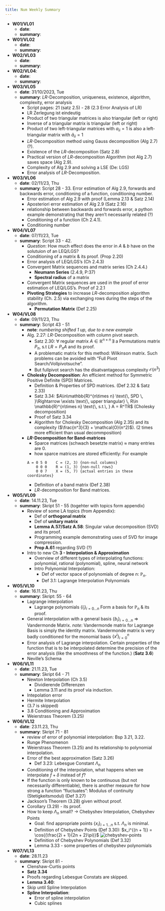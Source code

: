 ```yaml
---
title: Num Weekly Summary
---
```


* **W01/VL01**
  * **date**: 
  * **summary**: 
* **W01/VL02**
  * **date**:
  * **summary**:
* **W02/VL03**
  * **date**:
  * **summary**:
* **W02/VL04**:
  * **date**:
  * **summary**:
* **W03/VL05**
  * **date**: 31/10/2023, Tue
  * **summary**: $LR$-Decomposition, uniqueness, existence, algorithm, complexity, error analysis
    * Script pages: 21 (satz 2.5) - 28 (2.3 Error Analysis of LR)
    * LR Zerlegung ist eindeutig
    * Product of two triangular matrices is also triangular (left or right)
    * Inverse of a triangular matrix is triangular (left or right)
    * Product of two left-triangular matrices with $a_{ii} = 1$ is also a left-triangular matrix with $\tilde{a}_{ii} = 1$
    * $LR$-Decomposition method using Gauss decomposition (Alg 2.7) (?).
    * Existence of the $LR$-decomposition (Satz 2.8)
    * Practical version of $LR$-decomposition Algorithm (not Alg 2.7) saves space (Alg 2.9).
    * Complexity of Alg 2.9 and solving a LSE (De: LGS)
    * Error analysis of $LR$-Decomposition.
* **W03/VL06**
  * **date**: 02/11/23, Thu
  * **summary**: Script 28 - 33. Error estimation of Alg 2.9, forwards and backwards error, conditioning of a function, conditioning number. 
    * Error estimation of Alg 2.9 with proof (Lemma 2.13 & Satz 2.14)
    * Aposteriori error estimation of Alg 2.9 (Satz 2.16)
    * relationship between backwards and forwards error, a python example demonstrating that they aren't necessarily related (?)
    * Conditioning of a function (Ch 2.4.1). 
    * Conditioning number
* **W04/VL07**
  * **date**: 07/11/23, Tue
  * **summary**: Script 33 - 42. 
    * *Question*: How much effect does the error in $A$ & $b$ have on the solutuion of an LEQ/LGS? 
    * Conditioning of a matrix & its proof. (Prop 2.20)
    * Error analysis of LEQ/LGS's (Ch 2.4.3)
    * Convergent Matrix sequences and  matrix series (Ch 2.4.4.)
      * **Neumann Series** (2.4.9, P:37)
      * **Spectral radius** of a matrix
    * Convergent Matrix sequences are used in the proof of error estimation of LEQ/LGS's. Proof of 2.2.1
    * **Pivoting Strategies** to increase $LR$-decomposition algorithm stability (Ch. 2.5) via exchanging rows during the steps of the algorithm.
      * **Permutation Matrix** (Def 2.25)
* **W04/VL08**
  * **date**: 09/11/23, Thu
  * **summary**: Script 43 - 51
    * **note**: *numbering shifted 1 up, due to a new example*
    * Alg. 2.27: $LR$-Decomposition with column pivot search. 
      * Satz 2.30: $\forall$ regular matrix $A \in \mathbb{R}^{n\times n}\, \exists$ a Permutations matrix $P_{\pi}$, s.t $LR = P_{\pi}A$ and its proof.
      * A problematic matrix for this method: Wilkinson matrix. Such problems can be avoided with "Full Pivot Search/Vollpivotsuche". 
      * But fullpivot search has the disatvantageous complexity $\mathcal{O}(n^3)$
    * **Cholesky Decomposition**: An efficient method for Symmetric Positive Definite (SPD) Matrices.
      * Definition & Properties of SPD matrices. (Def 2.32 & Satz 2.33)
      * Satz 3.34: $A\in\mathbb{R}^{n\times n} \text{\, SPD \, }\Rightarrow \exists \text{\, upper triangular} \, R\in \mathbb{R}^{n\times n} \text{\, s.t.\, } A = R^TR$ (Cholesky decomposition) 
      * Proof of Satz 3.34
      * Algorithm for Cholesky Decomposition (Alg 2.35) and its complexity ($\frac{n^3}{3} + \mathcal{O}(n^2)$). (2 times more efficient than usual decommposition)
    * **$LR$-Decomposition for Band-matrices**
      * Sparce matrices (schwach besetzte matrix) $\approx$ many entries are 0. 
      * how sparce matrices are stored efficiently: For example

      ```text
      A = 0 5 0    C = (2, 3) {non-nul columns}
          0 0 0    R = (1, 3) {non-null rows}
          0 0 7    X = (5, 7) {actual entries in these coordinates}
      ```

      * Definition of a band matrix (Def 2.38)
      * $LR$-decomposition for Band matrices. 
* **W05/VL09**
  * **date**: 14.11.23, Tue
  * **summary**: Skript 51 - 55 (togehter with topics form appendix)
    * Review of some LA topics (from Appendix): 
      * Def of **orthogonal matrix**
      * Def of **unitary matrix**
      * **Lemma A.57/Satz A.58**: Singular value decomposition (SVD) and its proof. 
      * Programming example demonstrating uses of SVD for image compression.
      * **Prop A.61** regarding SVD (?)
    * Intro to new Ch **3 - Interpolation & Approximation**
      * Overview of different types of interpolating functions: polynomial, rational (polynomial), spline, neural network
      * Intro Polynomial Interpolation:
        * Def of vector space of polynomials of degree $n$:  $\mathbb{P}_n$. 
        * Def 3.1: Lagrange Interpolation Polynomials
* **W05/VL10**
  * **date**: 16.11.23, Thu
  * **summary**: Skript: 55 - 64
    * Lagrange interpolation
      * Lagrange polynomials $\{l_i\}_{i=0\dots n}$ Form a basis for $\mathbb{P}_n$ & its proof.
    * General interpolation with a general basis $\{b_i\}_{i=0\dots n}$ $\Rightarrow$ Vandermonde Matrix. *note*:  Vandermonde matrix for Lagrange Basis is simply the identity matrix. Vandermonde matrix is very badly conditioned for the monomial basis $\{x^i\}_{i=0}^n$
    * Error analysis of Lagrange interpolation. Certain properties of the function that is to be interpolated determine the precision of the error analysis (like the smoothness of the function.) (**Satz 3.6**)
    * Neville's Schema
* **W06/VL11**
  * **date**: 21.11.23, Tue
  * **summary**: Skript 64 - 71
    * Newton Interpolation (Ch 3.5)
      * Dividierende Differenzen
      * Lemma 3.11 and its proof via induction.
    * Intepolation error
    * Hermite Interpolation 
    * (3.7 is skipped)
    * 3.8 Conditioning and Approximation
    * Weierstrass Theorem (3.25)
* **W06/VL12**
  * **date**: 23.11.23, Thu
  * **summary**: Skript 71 - 81
    * review of error of polynomial interpolation: Bsp 3.21, 3.22. 
    * Runge Phenomenon
    * Weierstrass Theorem (3.25) and its relationship to polynomial interpolation.
    * Error of the best approximation (Satz 3.26)
      * Def 3.23: Lebesgue Constant $\Lambda_n$
    * Conditioning of the interpolation, what happens when we interpolate $f + \delta$ instead of $f$? 
    * If the function is only known to be continuous (but not necessarily differentiable), there is another measure for how strong a function "fluctuates": Modulus of continuity (Stetigkeitsmodul) (Def 3.27)
    * Jackson's Theorem (3.28) given without proof. 
    * Corollary (3.29) - its proof. 
    * How to keep $\Lambda_n$ small? $\rightarrow$ Chebyshev Interpolation, Chebyshev Points
      * Goal: find appropriate points $\{x_i\}_{i=1\dots n}$ s.t. $\Lambda_n$ is minimal. 
      * Definition of Chebyshev Points (Def 3.30): $x_i^{(n + 1)} = \cos{(\frac{2i + 1}{2n + 2}\pi)}$
![chebyshev-points](./imgs/chebyshev-points.png)
      * Definition of Chebyshev Polynomials (Def 3.32)
      * Lemma 3.33 - some properties of chebyshev polynomials
* **W07/VL13**
  * **date**: 28.11.23
  * **summary**: Skript 81 - 
    * Clenshaw-Curtis points
    * **Satz 3.34**
    * Proofs regarding Lebesgue Constats are skipped.
    * **Lemma 3.40**: 
    * Skip until Spline Interpolation
    * **Spline Interpolation**:  
      * Error of spline interpolation
      * Cubic splines